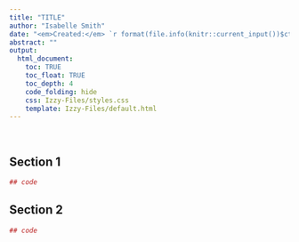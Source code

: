 ```yaml
---
title: "TITLE"
author: "Isabelle Smith"
date: "<em>Created:</em> `r format(file.info(knitr::current_input())$ctime, '%d %b %Y')` <br> <em>Updated:</em> `r format(Sys.Date(), '%d %b %Y')`"
abstract: ""
output:
  html_document:
    toc: TRUE
    toc_float: TRUE
    toc_depth: 4
    code_folding: hide
    css: Izzy-Files/styles.css
    template: Izzy-Files/default.html
---
```


&nbsp;



## Section 1

```r

## code

```



## Section 2

```r

## code

```


